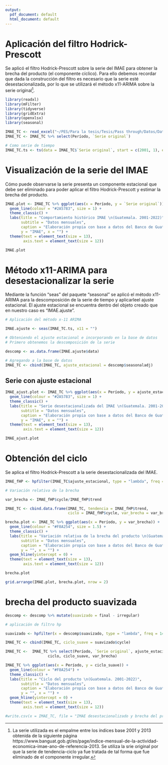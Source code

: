 ```yaml
---
output:
  pdf_document: default
  html_document: default
---
```

# Aplicación del filtro Hodrick-Prescott

Se aplicó el filtro Hodrick-Prescott sobre la serie del IMAE para obtener la brecha del producto (el componente cíclico). Para ello debemos recordar que dada la construcción del filtro es necesario que la serie esté desestacionalizada, por lo que se utilizará el método x11-ARIMA sobre la serie original[^1].

```r

library(readxl)
library(mFilter)
library(tidyverse)
library(gridExtra)
library(openxlsx)
library(seasonal)

IMAE_TC <- read_excel("~/PES/Para la tesis/Tesis/Pass through/Datos/Datos.xlsx", sheet = "IMAE", range = "A1:C258")
IMAE_TC <- IMAE_TC %>% select(Período, `Serie original`)

# Como serie de tiempo
IMAE_TC.ts <- ts(data = IMAE_TC$`Serie original`, start = c(2001, 1), end = c(2022, 5), frequency = 12)
```

# Visualización de la serie del IMAE

Cómo puede observarse la serie presenta un componente estacional que debe ser eliminado para poder aplicar el filtro Hodrick-Prescott y estimar la brecha del producto.

```r

IMAE.plot <- IMAE_TC %>% ggplot(aes(x = Período, y = `Serie original`)) +
  geom_line(colour = "#2A5783", size = 1) +
  theme_classic() +
  labs(title = "Comportamiento histórico IMAE \n(Guatemala. 2001-2022)",
       subtitle = "Datos mensuales",
       caption = "Elaboración propia con base a datos del Banco de Guatemala", 
       y = "IMAE", x = "") +
  theme(text = element_text(size = 13),
        axis.text = element_text(size = 12))

IMAE.plot
```

# Método x11-ARIMA para desestacionalizar la serie

Mediante la función "seas" del paquete "seasonal" se aplicó el método x11-ARIMA para la descomposición de la serie de tiempo y aplicarleel ajuste estacional. El ajuste estacional se encuentra dentro del objeto creado que en nuestro caso es "IMAE.ajuste".

```r

# Aplicación del método x-11 ARIMA

IMAE.ajuste <- seas(IMAE_TC.ts, x11 = "")

# Obteniendo el ajuste estacional e incorporando en la base de datos
# Primero obtenemos la descomposición de la serie

descomp <- as.data.frame(IMAE.ajuste$data)

# Agregando a la base de datos
IMAE_TC <- cbind(IMAE_TC, ajuste_estacional = descomp$seasonaladj)
```

## Serie con ajuste estacional

```r

IMAE_ajust.plot <- IMAE_TC %>% ggplot(aes(x = Período, y = ajuste_estacional)) +
  geom_line(colour = "#2A5783", size = 1) +
  theme_classic() +
  labs(title = "Serie desestacionalizada del IMAE \n(Guatemala. 2001-2022)",
       subtitle = "Datos mensuales",
       caption = "Elaboración propia con base a datos del Banco de Guatemala", 
       y = "IMAE", x = "") +
  theme(text = element_text(size = 13),
        axis.text = element_text(size = 12))

IMAE_ajust.plot

```

# Obtención del ciclo
Se aplica el filtro Hodrick-Prescott a la serie desestacionalizada del IMAE.

```r

IMAE_fHP <- hpfilter(IMAE_TC$ajuste_estacional, type = "lambda", freq = 14400)

# Variación relativa de la brecha

var_brecha <- IMAE_fHP$cycle/IMAE_fHP$trend

IMAE_TC <- cbind.data.frame(IMAE_TC, tendencia = IMAE_fHP$trend, 
                            ciclo = IMAE_fHP$cycle, var_brecha = var_brecha)

```


```r

brecha.plot <- IMAE_TC %>% ggplot(aes(x = Período, y = var_brecha)) +
  geom_line(colour = "#F8A254", size = 1.5) +
  theme_classic() +
  labs(title = "Variación relativa de la brecha del producto \n(Guatemala. 2001-2022)",
       subtitle = "Datos mensuales",
       caption = "Elaboración propia con base a datos del Banco de Guatemala", 
       y = "", x = "") +
  geom_hline(yintercept = 0) +
  theme(text = element_text(size = 13),
        axis.text = element_text(size = 12))

brecha.plot
```

```r

grid.arrange(IMAE.plot, brecha.plot, nrow = 2)

```

# brecha del producto suavizada

```r

descomp <- descomp %>% mutate(suavizado = final - irregular)

# aplicación de filtro hp

suavizado <- hpfilter(x = descomp$suavizado, type = "lambda", freq = 14400)

IMAE_TC <- cbind(IMAE_TC, ciclo_suave = suavizado$cycle)

IMAE_TC <-  IMAE_TC %>% select(Período, `Serie original`, ajuste_estacional, tendencia,
                   ciclo, ciclo_suave, var_brecha)

IMAE_TC %>% ggplot(aes(x = Período, y = ciclo_suave)) +
  geom_line(colour = "#F8A254") +
  theme_classic() +
  labs(title = "Ciclo del producto \n(Guatemala. 2001-2022)",
       subtitle = "Datos mensuales",
       caption = "Elaboración propia con base a datos del Banco de Guatemala", 
       y = "", x = "") +
  geom_hline(yintercept = 0) +
  theme(text = element_text(size = 13),
        axis.text = element_text(size = 12))

```


```r

#write.csv(x = IMAE_TC, file = "IMAE desestacionalizado y brecha del producto.csv")

```


[^1]:La serie utilizada es el empalme entre los índices base 2001 y 2013 obtenida de la siguiente página https://www.banguat.gob.gt/es/page/indice-mensual-de-la-actividad-economica-imae-ano-de-referencia-2013. Se utiliza la srie original por que la serie de tendencia-ciclo ya fue tratada de tal forma que fue eliminado de el componente irregular.